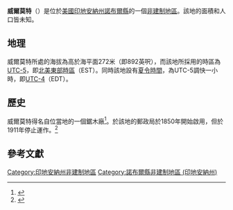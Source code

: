 {{noteTA
|G1=USState
|G2=地名
|G3=Unit
}}
{{Infobox settlement
|official_name            = 威爾莫特
|native_name = Wilmot
|settlement_type          = [[非建制地區|非建制地區]]
|image_skyline            = 
|imagesize                = 
|pushpin_map              = USA Indiana
|pushpin_label            = 威爾莫特
|pushpin_label_position   = top
|pushpin_map_caption      = 威爾莫特在印地安納州的位置
|subdivision_type         = [[世界政區索引|國家]]
|subdivision_type1        = [[美国州份|州份]]
|subdivision_type2        = [[印地安納州行政区划|縣]]
|subdivision_name         = [[美国|美国]]
|subdivision_name1        = [[印地安納州|印地安納州]]
|subdivision_name2        = [[諾布爾縣_(印地安納州)|諾布爾縣]]
|elevation_ft             = 892
|elevation_m              = 272
|area_total_km2           = 
|area_total_sq_mi         = 
|area_land_km2            = 
|area_land_sq_mi          = 
|area_water_km2           = 
|area_water_sq_mi         = 
|population_as_of         = 2010
|population_footnotes     = 
|population_total         = 
|population_metro         = 
|population_density_km2   = auto
|population_density_sq_mi = auto
|timezone                 = [[北美东部时区|北美东部时区]]
|utc_offset               = -5
|coordinates              = {{coord|41|18|26|N|85|38|30|W|display=inline,title}}
| coor_pinpoint           = 
| coordinates_footnotes   = 
|timezone_DST             = EDT
|utc_offset_DST           = -4
|postal_code_type         = [[美國郵區編號|郵區編號]]
|postal_code              = 46562
|area_code                = {{link-en|电话区号260|Area code 260|260}}
|blank_name = [[地名信息系统|GNIS ID]]
|blank_info = 446177<ref name="GNIS">{{cite gnis|446177|Wilmot}}</ref>
}}
'''威爾莫特'''（{{lang-en|Wilmot}}）是位於[[美國|美國]][[印地安納州|印地安納州]][[諾布爾縣_(印地安納州)|諾布爾縣]]的一個[[非建制地區|非建制地區]]。該地的面積和人口皆未知。

== 地理 ==
威爾莫特所處的海拔為高於海平面272米（即892英呎），而該地所採用的時區為[[UTC-5|UTC-5]]，即[[北美東部時區|北美東部時區]]（EST）。同時該地設有[[夏令時間|夏令時間]]，為UTC-5調快一小時，即[[UTC-4|UTC-4]]（EDT）。

== 歷史 == 
威爾莫特得名自位當地的一個鋸木廠<ref>{{cite book|last=Baker|first=Ronald L.|title=From Needmore to Prosperity: Hoosier Place Names in Folklore and History|url=https://archive.org/details/fromneedmoretopr00bake|date=1995-10|publisher=Indiana University Press|isbn=978-0-253-32866-3|page=[https://archive.org/details/fromneedmoretopr00bake/page/n367 350]|quote=...who had a sawmill here in 1848.}}</ref>。於該地的郵政局於1850年開始啟用，但於1911年停止運作。<ref>{{cite web | url=http://www.postalhistory.com/postoffices.asp?task=display&state=IN&county=Noble&searchtext=&pagenum=2 | title=Noble County | publisher=Jim Forte Postal History | accessdate=13 September 2015 | archive-date=2017-10-26 | archive-url=https://web.archive.org/web/20171026163340/https://www.postalhistory.com/postoffices.asp?task=display&state=IN&county=Noble&searchtext=&pagenum=2 | dead-url=no }}</ref>

== 參考文獻 ==
{{reflist}}

{{諾布爾縣 (印地安納州)}}

{{DEFAULTSORT:Wilmot}}
[[Category:印地安納州非建制地區|Category:印地安納州非建制地區]]
[[Category:諾布爾縣非建制地區_(印地安納州)|Category:諾布爾縣非建制地區 (印地安納州)]]

{{Indiana-geo-stub}}